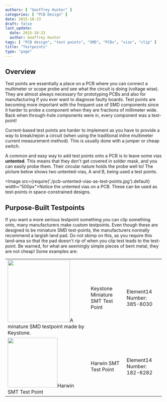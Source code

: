 ```yaml
---
authors: [ "Geoffrey Hunter" ]
categories: [ "PCB Design" ]
date: 2015-10-23
draft: false
last_update:
  date: 2015-10-23
  author: Geoffrey Hunter
tags: [ "PCB design", "test points", "SMD", "PCBs", "vias", "clip" ]
title: "Testpoints"
type: "page"
---
```


## Overview

Test points are essentially a place on a PCB where you can connect a multimeter or scope probe and see what the circuit is doing (voltage wise). They are almost always necessary for prototyping PCBs and also for manufacturing if you ever want to diagnose faulty boards. Test points are becoming more important with the frequent use of SMD components since it harder to probe a component when they are fractions of  millimeter wide. Back when through-hole components were in, every component was a test-point!

Current-based test points are harder to implement as you have to provide a way to break/rejoin a circuit (when using the traditional inline multimeter current measurement method). This is usually done with a jumper or cheap switch.

A common and easy way to add test points onto a PCB is to leave some vias **untented**. This means that they don't get covered in solder mask, and you can easily probe them. Their circular nature holds the probe well to! The picture below shows two untented-vias, A and B, being used a test points.

<Image src={require('./pcb-untented-vias-as-test-points.jpg').default} width="500px">Notice the untented vias on a PCB. These can be used as test-points in space-constrained designs.</Image>

## Purpose-Built Testpoints

If you want a more serious testpoint something you can clip something onto, many manufacturers make custom testpoints. Even though these are designed to be miniature SMD test-points, the manufacturers normally recommend a largish land pad. Do not skimp on this, as you require this land-area so that the pad doesn't rip of when you clip test leads to the test-point. Be warned, for what are seemingly simple pieces of bent metal, they are not cheap! Some examples are:

<table>
  <tbody>
    <tr>
      <td><Image src={require('./keystone-minature-smd-testpoint.jpg').default} width="200px">A minature SMD testpoint made by Keystone.</Image></td>
      <td>Keystone Miniature SMT Test Point</td>
      <td>Element14 Number: 385-8030</td>
    </tr>
    <tr>
      <td><Image src={require('./harwin-smt-test-point.jpg').default} width="160px">Harwin SMT Test Point</Image></td>
      <td>Harwin SMT Test Point</td>
      <td>Element14 Number: 182-6282</td>
    </tr>
  </tbody>
</table>
